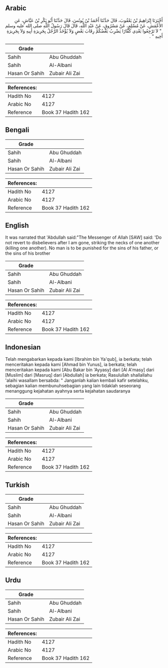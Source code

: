 ## Arabic


<div dir="rtl" lang="ar" style={{fontSize:'larger',backgroundColor:'#f8f9fa',padding:20}}>
أَخْبَرَنَا إِبْرَاهِيمُ بْنُ يَعْقُوبَ، قَالَ حَدَّثَنَا أَحْمَدُ بْنُ يُونُسَ، قَالَ حَدَّثَنَا أَبُو بَكْرِ بْنُ عَيَّاشٍ، عَنِ الأَعْمَشِ، عَنْ مُسْلِمٍ، عَنْ مَسْرُوقٍ، عَنْ عَبْدِ اللَّهِ، قَالَ قَالَ رَسُولُ اللَّهِ صلى الله عليه وسلم ‏ "‏ لاَ تَرْجِعُوا بَعْدِي كُفَّارًا يَضْرِبُ بَعْضُكُمْ رِقَابَ بَعْضٍ وَلاَ يُؤْخَذُ الرَّجُلُ بِجَرِيرَةِ أَبِيهِ وَلاَ بِجَرِيرَةِ أَخِيهِ ‏"‏ ‏.‏
</div>
<div style={{backgroundColor:'#f8f9fa',padding:20, marginBottom: 10}}><table> <thead> <tr> <th>Grade</th> <th></th> </tr> </thead> <tbody> <tr><td>Sahih</td><td>Abu Ghuddah</td></tr><tr><td>Sahih</td><td>Al-Albani</td></tr><tr><td>Hasan Or Sahih</td><td>Zubair Ali Zai</td></tr></tbody></table><table> <thead> <tr> <th>References:</th> <th></th> </tr> </thead> <tbody><tr><td>Hadith No</td><td>4127</td></tr><tr><td>Arabic No</td><td>4127</td></tr><tr><td>Reference</td><td>Book 37 Hadith 162</td></tr></tbody></table></div>

## Bengali


<div dir="ltr" lang="bn" style={{fontSize:'larger',backgroundColor:'#f8f9fa',padding:20}}>

</div>
<div style={{backgroundColor:'#f8f9fa',padding:20, marginBottom: 10}}><table> <thead> <tr> <th>Grade</th> <th></th> </tr> </thead> <tbody> <tr><td>Sahih</td><td>Abu Ghuddah</td></tr><tr><td>Sahih</td><td>Al-Albani</td></tr><tr><td>Hasan Or Sahih</td><td>Zubair Ali Zai</td></tr></tbody></table><table> <thead> <tr> <th>References:</th> <th></th> </tr> </thead> <tbody><tr><td>Hadith No</td><td>4127</td></tr><tr><td>Arabic No</td><td>4127</td></tr><tr><td>Reference</td><td>Book 37 Hadith 162</td></tr></tbody></table></div>

## English


<div dir="ltr" lang="en" style={{fontSize:'larger',backgroundColor:'#f8f9fa',padding:20}}>
It was narrated that 'Abdullah said:"The Messenger of Allah [SAW] said: 'Do not revert to disbelievers after I am gone, striking the necks of one another (killing one another). No man is to be punished for the sins of his father, or the sins of his brother
</div>
<div style={{backgroundColor:'#f8f9fa',padding:20, marginBottom: 10}}><table> <thead> <tr> <th>Grade</th> <th></th> </tr> </thead> <tbody> <tr><td>Sahih</td><td>Abu Ghuddah</td></tr><tr><td>Sahih</td><td>Al-Albani</td></tr><tr><td>Hasan Or Sahih</td><td>Zubair Ali Zai</td></tr></tbody></table><table> <thead> <tr> <th>References:</th> <th></th> </tr> </thead> <tbody><tr><td>Hadith No</td><td>4127</td></tr><tr><td>Arabic No</td><td>4127</td></tr><tr><td>Reference</td><td>Book 37 Hadith 162</td></tr></tbody></table></div>

## Indonesian


<div dir="ltr" lang="id" style={{fontSize:'larger',backgroundColor:'#f8f9fa',padding:20}}>
Telah mengabarkan kepada kami [Ibrahim bin Ya'qub], ia berkata; telah menceritakan kepada kami [Ahmad bin Yunus], ia berkata; telah menceritakan kepada kami [Abu Bakar bin 'Ayyasy] dari [Al A'masy] dari [Muslim] dari [Masruq] dari [Abdullah] ia berkata; Rasulullah shallallahu 'alaihi wasallam bersabda: " Janganlah kalian kembali kafir setelahku, sebagian kalian membunuhsebagian yang lain tidaklah seseorang menanggung kejahatan ayahnya serta kejahatan saudaranya
</div>
<div style={{backgroundColor:'#f8f9fa',padding:20, marginBottom: 10}}><table> <thead> <tr> <th>Grade</th> <th></th> </tr> </thead> <tbody> <tr><td>Sahih</td><td>Abu Ghuddah</td></tr><tr><td>Sahih</td><td>Al-Albani</td></tr><tr><td>Hasan Or Sahih</td><td>Zubair Ali Zai</td></tr></tbody></table><table> <thead> <tr> <th>References:</th> <th></th> </tr> </thead> <tbody><tr><td>Hadith No</td><td>4127</td></tr><tr><td>Arabic No</td><td>4127</td></tr><tr><td>Reference</td><td>Book 37 Hadith 162</td></tr></tbody></table></div>

## Turkish


<div dir="ltr" lang="tr" style={{fontSize:'larger',backgroundColor:'#f8f9fa',padding:20}}>

</div>
<div style={{backgroundColor:'#f8f9fa',padding:20, marginBottom: 10}}><table> <thead> <tr> <th>Grade</th> <th></th> </tr> </thead> <tbody> <tr><td>Sahih</td><td>Abu Ghuddah</td></tr><tr><td>Sahih</td><td>Al-Albani</td></tr><tr><td>Hasan Or Sahih</td><td>Zubair Ali Zai</td></tr></tbody></table><table> <thead> <tr> <th>References:</th> <th></th> </tr> </thead> <tbody><tr><td>Hadith No</td><td>4127</td></tr><tr><td>Arabic No</td><td>4127</td></tr><tr><td>Reference</td><td>Book 37 Hadith 162</td></tr></tbody></table></div>

## Urdu


<div dir="rtl" lang="ur" style={{fontSize:'larger',backgroundColor:'#f8f9fa',padding:20}}>

</div>
<div style={{backgroundColor:'#f8f9fa',padding:20, marginBottom: 10}}><table> <thead> <tr> <th>Grade</th> <th></th> </tr> </thead> <tbody> <tr><td>Sahih</td><td>Abu Ghuddah</td></tr><tr><td>Sahih</td><td>Al-Albani</td></tr><tr><td>Hasan Or Sahih</td><td>Zubair Ali Zai</td></tr></tbody></table><table> <thead> <tr> <th>References:</th> <th></th> </tr> </thead> <tbody><tr><td>Hadith No</td><td>4127</td></tr><tr><td>Arabic No</td><td>4127</td></tr><tr><td>Reference</td><td>Book 37 Hadith 162</td></tr></tbody></table></div>